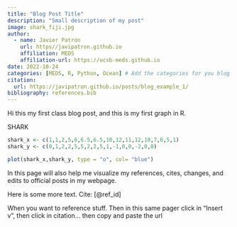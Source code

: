 ```yaml
---
title: "Blog Post Title"
description: "Small description of my post"
image: shark_fiji.jpg
author: 
  - name: Javier Patrón
    url: https//javipatron.github.io
    affiliation: MEDS
    affiliation-url: https://ucsb-meds.github.io
date: 2022-10-24
categories: [MEDS, R, Python, Ocean] # Add the categories for you blog
citation: 
  url: https://javipatron.github.io/posts/blog_example_1/
bibliography: references.bib
---
```


Hi this my first class blog post, and this is my first graph in R.

SHARK

```r

shark_x <- c(1,1,2,5,6,6.5,6.5,10,12,11,12,10,7,6,5,1)
shark_y <- c(0,1,2,2,5,5,2,2,5,1,-1,0,0,-2,0,0)

plot(shark_x,shark_y, type = "o", col= "blue")
```


In this page will also help me visualize my references, cites, changes, and edits to official posts in my webpage.

Here is some more text. Cite: [@ref_id]

When you want to reference stuff. Then in this same pager click in "Insert v", then click in citation... then copy and paste the url
